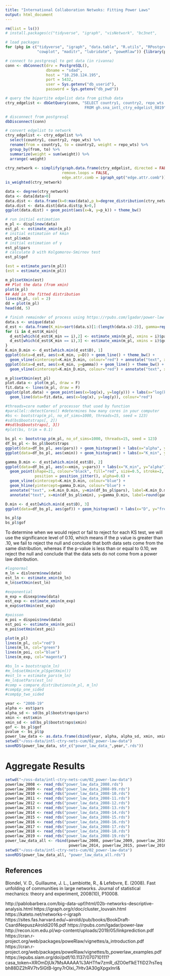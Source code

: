 ```yaml
---
title: "International Collaboration Netwoks: Fitting Power Laws"
output: html_document
---
```


```r
rm(list = ls())
# install.packages(c("tidyverse", "igraph", "visNetwork", "bc3net", 

# load packages 
for (pkg in c("tidyverse", "igraph", "data.table", "R.utils", "RPostgreSQL",
              "cowplot", "maditr", "lubridate", "poweRlaw")) {library(pkg, character.only = TRUE)}

# connect to postgresql to get data (in rivanna)
conn <- dbConnect(drv = PostgreSQL(), 
                  dbname = "sdad", 
                  host = "10.250.124.195", 
                  port = 5432, 
                  user = Sys.getenv("db_userid"), 
                  password = Sys.getenv("db_pwd"))

# query the bipartite edgelist data from github data  
ctry_edgelist <- dbGetQuery(conn, "SELECT country1, country2, repo_wts
                                   FROM gh.sna_intl_ctry_edgelist_0819")

# disconnect from postgresql
dbDisconnect(conn)

# convert edgelist to network 
ctry_edgelist <- ctry_edgelist %>% 
  select(country1, country2, repo_wts) %>% 
  rename(from = country1, to = country2, weight = repo_wts) %>% 
  group_by(from, to) %>% 
  summarize(weight = sum(weight)) %>% 
  arrange(-weight)
  
ctry_network <- simplify(graph.data.frame(ctry_edgelist, directed = FALSE), 
                         remove.loops = FALSE, 
                         edge.attr.comb = igraph_opt("edge.attr.comb"))
is_weighted(ctry_network)
```
```r
data <- degree(ctry_network)
data <- data[data>0]
data.dist <- data.frame(k=0:max(data),p_k=degree_distribution(ctry_network))
data.dist <- data.dist[data.dist$p_k>0,]
ggplot(data.dist) + geom_point(aes(x=k, y=p_k)) + theme_bw()
```

```r
# run initial estimation 
m_pl <- displ$new(data)
est_pl <- estimate_xmin(m_pl)
# initial estimation of kmin
est_pl$xmin  
# initial estimation of γ
est_pl$pars 
# calculate D with Kolgomorov-Smirnov test
est_pl$gof 
```
```r
(est = estimate_pars(m_pl))
(est = estimate_xmin(m_pl))
```

```r
m_pl$setXmin(est)
## Plot the data (from xmin)
plot(m_pl)
## Add in the fitted distribution
lines(m_pl, col = 2)
dd = plot(m_pl)
head(dd, 5)
```

```r
# finish remainder of process using https://rpubs.com/lgadar/power-law
data.s <- unique(data)
d_est <- data.frame(K_min=sort(data.s)[1:(length(data.s)-2)], gamma=rep(0,length(data.s)-2), D=rep(0,length(data.s)-2))
for (i in d_est$K_min){
  d_est[which(d_est$K_min == i),2] <- estimate_xmin(m_pl, xmins = i)$pars
  d_est[which(d_est$K_min == i),3] <- estimate_xmin(m_pl, xmins = i)$gof
}
K.min_D.min <- d_est[which.min(d_est$D), 1]
ggplot(data=d_est, aes(x=K_min, y=D)) + geom_line() + theme_bw() + 
  geom_vline(xintercept=K.min_D.min, colour="red") + annotate("text", x=K.min_D.min, y=max(d_est$D)/3*2, label=K.min_D.min)
ggplot(data=d_est, aes(x=K_min, y=gamma)) + geom_line() + theme_bw() + 
  geom_vline(xintercept=K.min_D.min, colour="red") + annotate("text", x=K.min_D.min, y=max(d_est$gamma)/3*2, label=K.min_D.min)
```

```r
m_pl$setXmin(est_pl)
plot.data <- plot(m_pl, draw = F)
fit.data <- lines(m_pl, draw = F)
ggplot(plot.data) + geom_point(aes(x=log(x), y=log(y))) + labs(x="log(k)", y="log(CDF)") + theme_bw() + 
  geom_line(data=fit.data, aes(x=log(x), y=log(y)), colour="red")
```
```r
#threads=core number of processor that used by function
#parallel::detectCores() #determines how many cores in your computer
#bs <- bootstrap(m_pl, no_of_sims=1000, threads=15, seed = 123)
#sd(bs$bootstraps[, 2])
##sd(bs$bootstraps[, 3])
#plot(bs, trim = 0.1)
```

```r
bs_pl <- bootstrap_p(m_pl, no_of_sims=1000, threads=15, seed = 123)
df_bs_pl <- bs_pl$bootstraps
ggplot(data=df_bs_pl, aes(pars)) + geom_histogram() + labs(x="alpha", y="frequency") + theme_bw()
ggplot(data=df_bs_pl, aes(xmin)) + geom_histogram() + labs(x="K_min", y="frequency") + theme_bw()
```
```r
gamma_D.min <- d_est[which.min(d_est$D), 2]
ggplot(data=df_bs_pl, aes(x=xmin, y=pars)) + labs(x="K_min", y="alpha") + theme_bw() + 
  geom_point(shape=21, colour="black", fill="red", size=0.5, stroke=2, 
             position = position_jitter(), alpha=0.6) +
  geom_vline(xintercept=K.min_D.min, colour="blue") +
  geom_hline(yintercept=gamma_D.min, colour="blue") +
  annotate("text", x=K.min_D.min, y=min(df_bs_pl$pars), label=K.min_D.min, col="blue") +
  annotate("text", x=min(df_bs_pl$xmin), y=gamma_D.min, label=round(gamma_D.min, digits=2), col="blue")

D.min <- d_est[which.min(d_est$D), 3]
ggplot(data=df_bs_pl, aes(gof)) + geom_histogram() + labs(x="D", y="frequency") + geom_vline(xintercept=D.min, colour="red") + theme_bw()
```

```r
bs_pl$p
bs_pl$gof
```
To determine when we would reject or fail to reject for each KS test, we will use the significance level of 0.10, which means if the p value is greater than .10, we fail to reject the null and conclude that both data sets come from the same distribution, whereas if the p-value is less than or equal to 0.10, we reject the null and conclude that the data sets do not come from a power law distribution. 

```r
#lognormal
m_ln = dislnorm$new(data)
est_ln <- estimate_xmin(m_ln)
m_ln$setXmin(est_ln)

#exponential
m_exp = disexp$new(data)
est_exp <- estimate_xmin(m_exp)
m_exp$setXmin(est_exp)

#poisson
m_poi = dispois$new(data)
est_poi <- estimate_xmin(m_poi)
m_poi$setXmin(est_poi)

plot(m_pl)
lines(m_pl, col="red")
lines(m_ln, col="green")
lines(m_poi, col="blue")
lines(m_exp, col="magenta")
```

```r
#bs_ln = bootstrap(m_ln)
#m_ln$setXmin(m_pl$getXmin())
#est_ln = estimate_pars(m_ln)
#m_ln$setPars(est_ln)
#comp = compare_distributions(m_pl, m_ln)
#comp$p_one_sided
#comp$p_two_sided
```

```r
year <- "2008-19"
alpha <- est$pars
alpha_sd <- sd(bs_pl$bootstraps$pars)
xmin <- est$xmin
xmin_sd <- sd(bs_pl$bootstraps$xmin)
gof <- bs_pl$gof
pvalue <- bs_pl$p
power_law_data <- as.data.frame(cbind(year, alpha, alpha_sd, xmin, xmin_sd, pvalue, gof))
setwd("~/oss-data/intl-ctry-nets-cum/02_power-law-data")
saveRDS(power_law_data, str_c("power_law_data_",year,".rds"))
```

# Aggregate Results 

```r
setwd("~/oss-data/intl-ctry-nets-cum/02_power-law-data")
powerlaw_2008 <- read_rds("power_law_data_2008.rds")
powerlaw_2009 <- read_rds("power_law_data_2008-09.rds")
powerlaw_2010 <- read_rds("power_law_data_2008-10.rds")
powerlaw_2011 <- read_rds("power_law_data_2008-11.rds")
powerlaw_2012 <- read_rds("power_law_data_2008-12.rds")
powerlaw_2013 <- read_rds("power_law_data_2008-13.rds")
powerlaw_2014 <- read_rds("power_law_data_2008-14.rds")
powerlaw_2015 <- read_rds("power_law_data_2008-15.rds")
powerlaw_2016 <- read_rds("power_law_data_2008-16.rds")
powerlaw_2017 <- read_rds("power_law_data_2008-17.rds")
powerlaw_2018 <- read_rds("power_law_data_2008-18.rds")
powerlaw_2019 <- read_rds("power_law_data_2008-19.rds")
power_law_data_all <- rbind(powerlaw_2008, powerlaw_2009, powerlaw_2010, powerlaw_2011, powerlaw_2012, powerlaw_2013,
                            powerlaw_2014, powerlaw_2015, powerlaw_2016, powerlaw_2017, powerlaw_2018, powerlaw_2019)
setwd("~/oss-data/intl-ctry-nets-cum/02_power-law-data")
saveRDS(power_law_data_all, "power_law_data_all.rds")
```

## References 

Blondel, V. D., Guillaume, J. L., Lambiotte, R., & Lefebvre, E. (2008). Fast unfolding of communities in large networks. Journal of statistical mechanics: theory and experiment, 2008(10), P10008.

http://pablobarbera.com/big-data-upf/html/02b-networks-descriptive-analysis.html
https://igraph.org/r/doc/cluster_louvain.html
https://kateto.net/networks-r-igraph 
https://sites.fas.harvard.edu/~airoldi/pub/books/BookDraft-CsardiNepuszAiroldi2016.pdf
https://rpubs.com/lgadar/power-law 
http://recon.icm.edu.pl/wp-content/uploads/2019/05/linkprediction.pdf
https://cran.r-project.org/web/packages/poweRlaw/vignettes/a_introduction.pdf
https://cran.r-project.org/web/packages/poweRlaw/vignettes/b_powerlaw_examples.pdf
https://epubs.siam.org/doi/pdf/10.1137/070710111?casa_token=XROmDjUk7MsAAAAA%3AHTfw7zmR_dZO0ef1kETfiD27rsTeqbh88DZ2hRV7tv5lGtB-lgny7rOlxi_7Htv3A30gXpgxlnrl&



















